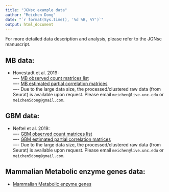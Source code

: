 ```yaml
---
title: "JGNsc example data"
author: "Meichen Dong"
date: "`r format(Sys.time(), '%d %B, %Y')`"
output: html_document
---
```

For more detailed data description and analysis, please refer to the JGNsc manuscript.

## MB data:  
- Hovestadt et al. 2019:  
---- [MB observed count matrices list](https://github.com/meichendong/JGNsc/blob/main/vignettes/data/J0001_MB3cond.rds)  
---- [MB estimated partial correlation matrices](https://github.com/meichendong/JGNsc/blob/main/vignettes/data/J0001_MB_partcorr.rds)  
---- Due to the large data size, the processed/clustered raw data (from Seurat) is available upon request. Please email `meichen@live.unc.edu` or `meichen5dong@gmail.com`.  


## GBM data:  
- Neftel et al. 2019:  
---- [GBM observed count matrices list](https://github.com/meichendong/JGNsc/blob/main/vignettes/data/J0001_GBM_ObservedList.rds)  
---- [GBM estimated partial correlation matrices](https://github.com/meichendong/JGNsc/blob/main/vignettes/data/J0001_GBM_partcorr.rds)  
---- Due to the large data size, the processed/clustered raw data (from Seurat) is available upon request. Please email `meichen@live.unc.edu` or `meichen5dong@gmail.com`.  


## Mammalian Metabolic enzyme genes data:  
- [Mammalian Metabolic enzyme genes](https://github.com/meichendong/JGNsc/tree/main/vignettes/data)
